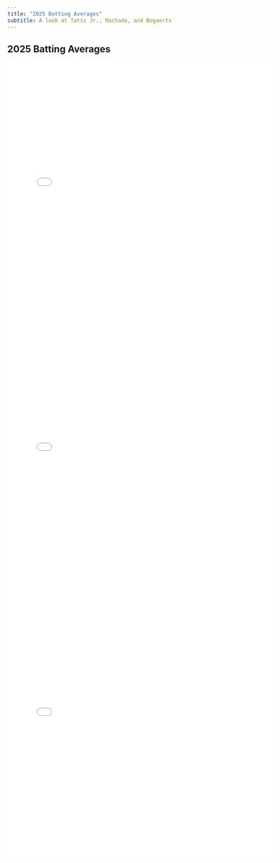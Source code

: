 ```yaml
---
title: "2025 Batting Averages"
subtitle: A look at Tatis Jr., Machado, and Bogaerts
---
```

## 2025 Batting Averages

<iframe src="media/BattingAvg/Tatis.html" width="120%" height="600px" style="border:none;"></iframe>

<iframe src="media/BattingAvg/Machado.html" width="120%" height="600px" style="border:none;"></iframe>

<iframe src="media/BattingAvg/Bogaerts.html" width="120%" height="600px" style="border:none;"></iframe>